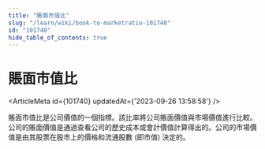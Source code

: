 ```yaml
---
title: "賬面市值比"
slug: "/learn/wiki/book-to-marketratio-101740"
id: "101740"
hide_table_of_contents: true
---
```



# 賬面市值比

<ArticleMeta id={101740} updatedAt={'2023-09-26 13:58:58'} />
<div className='border-solid border-b border-t-0 my-4 border-[var(--ifm-color-gray-300)]' />

賬面市值比是公司價值的一個指標。該比率將公司賬面價值與市場價值進行比較。公司的賬面價值是通過查看公司的歷史成本或會計價值計算得出的。公司的市場價值是由其股票在股市上的價格和流通股數 (即市值) 決定的。
